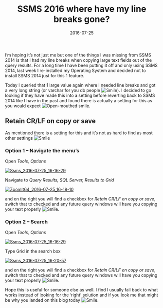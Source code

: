 ﻿---
title: 'SSMS 2016 where have my line breaks gone?'
date: 2016-07-25
tags: ['Data', 'SSMS 2016', 'SQL Server']
draft: false
summary: 'I’m hoping it’s not just me but one of the things I was missing from SSMS 2014 is that I had my line breaks when copying large text fields out of the query results. For a long time I have been putting it off and only using SSMS 2014, last week I re-installed my Operating System and decided not to install SSMS 2014 just for this 1 feature.'
---


I’m hoping it’s not just me but one of the things I was missing from SSMS 2014 is that I had my line breaks when copying large text fields out of the query results. For a long time I have been putting it off and only using SSMS 2014, last week I re-installed my Operating System and decided not to install SSMS 2014 just for this 1 feature. 
 
Today I queried that 1 large value again where I needed line breaks and got a very long string (or varchar for you db people ![Smile](https://gordonbeeming.com/images/emoticons/smile.svg)). I decided to go looking if they have made this into a setting before reverting back to SSMS 2014 like I have in the past and found there is actually a setting for this as you would expect ![Open-mouthed smile](https://gordonbeeming.com/images/emoticons/open-mouthed-smile.svg).  

## Retain CR/LF on copy or save
 
As mentioned there is a setting for this and it’s not as hard to find as most other settings ![Smile](https://gordonbeeming.com/images/emoticons/smile.svg)
 
### Option 1 – Navigate the menu’s
 
Open *Tools, Options*
 
[![Ssms_2016-07-25_16-16-29](https://gordonbeeming.com/blog/binaries/stream/image-jpg/image/1000/0/57d68b7018ba0dd3b4e435ecbad72ad73391e148/57d68b7018ba0dd3b4e435ecbad72ad73391e148.png "Ssms_2016-07-25_16-16-29")](https://gordonbeeming.com/blog/binaries/stream/image-jpg/image/1000/0/9eb72682d94d1574d2692e2b7f8aca72983757db/9eb72682d94d1574d2692e2b7f8aca72983757db.png)
 
Navigate to *Query Results, SQL Server, Results to Grid*
 
[![ZoomIt64_2016-07-25_16-18-10](https://gordonbeeming.com/blog/binaries/stream/image-jpg/image/1000/0/4da55e9dc98c04bcf255451b482c674ebadba60f/4da55e9dc98c04bcf255451b482c674ebadba60f.png "ZoomIt64_2016-07-25_16-18-10")](https://gordonbeeming.com/blog/binaries/stream/image-jpg/image/1000/0/3d189b8ba8b347afea46074d0b73c281f9fd5398/3d189b8ba8b347afea46074d0b73c281f9fd5398.png)
 
and on the right you will find a checkbox for *Retain CR/LF on copy or save*, switch that to checked and any future query windows will have you copying your text properly ![Smile](https://gordonbeeming.com/images/emoticons/smile.svg).
 
### Option 2 – Search
 
Open *Tools, Options*
 
[![Ssms_2016-07-25_16-16-29](https://gordonbeeming.com/blog/binaries/stream/image-jpg/image/1000/0/57d68b7018ba0dd3b4e435ecbad72ad73391e148/57d68b7018ba0dd3b4e435ecbad72ad73391e148.png "Ssms_2016-07-25_16-16-29")](https://gordonbeeming.com/blog/binaries/stream/image-jpg/image/1000/0/9eb72682d94d1574d2692e2b7f8aca72983757db/9eb72682d94d1574d2692e2b7f8aca72983757db.png)
 
Type Grid in the search box
 
[![Ssms_2016-07-25_16-20-57](https://gordonbeeming.com/blog/binaries/stream/image-jpg/image/1000/0/a3f227bb34dee9ce68000d3fe07a54fc55af14ff/a3f227bb34dee9ce68000d3fe07a54fc55af14ff.png "Ssms_2016-07-25_16-20-57")](https://gordonbeeming.com/blog/binaries/stream/image-jpg/image/1000/0/bbe477a2f4b04a884fdaea7b6328026e19b66ab9/bbe477a2f4b04a884fdaea7b6328026e19b66ab9.png)
 
and on the right you will find a checkbox for *Retain CR/LF on copy or save*, switch that to checked and any future query windows will have you copying your text properly ![Smile](https://gordonbeeming.com/images/emoticons/smile.svg).

Hope this is useful for someone else as well. I find I usually fall back to what works instead of looking for the ‘right’ solution and if you look me that might be why you landed on this blog today ![Smile](https://gordonbeeming.com/images/emoticons/smile.svg).

